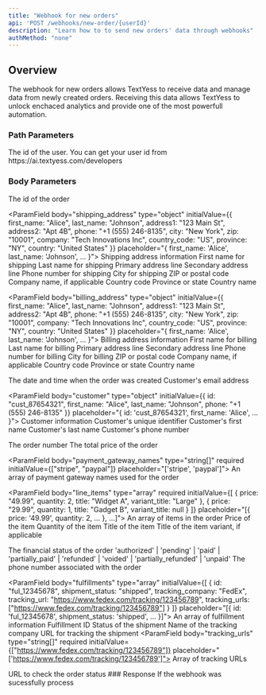 ```yaml
---
title: "Webhook for new orders"
api: 'POST /webhooks/new-order/{userId}'
description: "Learn how to to send new orders' data through webhooks"
authMethod: "none"
---
```


## Overview

The webhook for new orders allows TextYess to receive data and manage data from newly created orders. Receiving this data allows TextYess to unlock enchaced analytics and provide one of the most powerfull automation.

### Path Parameters

<ParamField path="userId" type="string" required initialValue="1234456">
  The id of the user. You can get your user id from https://ai.textyess.com/developers
</ParamField>

### Body Parameters

<ParamField body="id" type="string" required initialValue="ord_12345678" placeholder="ord_12345678">
  The id of the order
</ParamField>

<ParamField body="shipping_address" type="object" initialValue={{
  first_name: "Alice",
  last_name: "Johnson",
  address1: "123 Main St",
  address2: "Apt 4B",
  phone: "+1 (555) 246-8135",
  city: "New York",
  zip: "10001",
  company: "Tech Innovations Inc",
  country_code: "US",
  province: "NY",
  country: "United States"
}} placeholder="{ first_name: 'Alice', last_name: 'Johnson', ... }">
  Shipping address information
  <Expandable title="Show object properties">
    <ParamField body="first_name" type="string" required initialValue="Alice" placeholder="Alice">
      First name for shipping
    </ParamField>
    <ParamField body="last_name" type="string" required initialValue="Johnson" placeholder="Johnson">
      Last name for shipping
    </ParamField>
    <ParamField body="address1" type="string" required initialValue="123 Main St" placeholder="123 Main St">
      Primary address line
    </ParamField>
    <ParamField body="address2" type="string" initialValue="Apt 4B" placeholder="Apt 4B">
      Secondary address line
    </ParamField>
    <ParamField body="phone" type="string" required initialValue="+1 (555) 246-8135" placeholder="+1 (555) 246-8135">
      Phone number for shipping
    </ParamField>
    <ParamField body="city" type="string" required initialValue="New York" placeholder="New York">
      City for shipping
    </ParamField>
    <ParamField body="zip" type="string" required initialValue="10001" placeholder="10001">
      ZIP or postal code
    </ParamField>
    <ParamField body="company" type="string" initialValue="Tech Innovations Inc" placeholder="Tech Innovations Inc">
      Company name, if applicable
    </ParamField>
    <ParamField body="country_code" type="string" required initialValue="US" placeholder="US">
      Country code
    </ParamField>
    <ParamField body="province" type="string" initialValue="NY" placeholder="NY">
      Province or state
    </ParamField>
    <ParamField body="country" type="string" required initialValue="United States" placeholder="United States">
      Country name
    </ParamField>
  </Expandable>
</ParamField>

<ParamField body="billing_address" type="object" initialValue={{
  first_name: "Alice",
  last_name: "Johnson",
  address1: "123 Main St",
  address2: "Apt 4B",
  phone: "+1 (555) 246-8135",
  city: "New York",
  zip: "10001",
  company: "Tech Innovations Inc",
  country_code: "US",
  province: "NY",
  country: "United States"
}} placeholder="{ first_name: 'Alice', last_name: 'Johnson', ... }">
  Billing address information
  <Expandable title="Show object properties">
    <ParamField body="first_name" type="string" required initialValue="Alice" placeholder="Alice">
      First name for billing
    </ParamField>
    <ParamField body="last_name" type="string" required initialValue="Johnson" placeholder="Johnson">
      Last name for billing
    </ParamField>
    <ParamField body="address1" type="string" required initialValue="123 Main St" placeholder="123 Main St">
      Primary address line
    </ParamField>
    <ParamField body="address2" type="string" initialValue="Apt 4B" placeholder="Apt 4B">
      Secondary address line
    </ParamField>
    <ParamField body="phone" type="string" required initialValue="+1 (555) 246-8135" placeholder="+1 (555) 246-8135">
      Phone number for billing
    </ParamField>
    <ParamField body="city" type="string" required initialValue="New York" placeholder="New York">
      City for billing
    </ParamField>
    <ParamField body="zip" type="string" required initialValue="10001" placeholder="10001">
      ZIP or postal code
    </ParamField>
    <ParamField body="company" type="string" initialValue="Tech Innovations Inc" placeholder="Tech Innovations Inc">
      Company name, if applicable
    </ParamField>
    <ParamField body="country_code" type="string" required initialValue="US" placeholder="US">
      Country code
    </ParamField>
    <ParamField body="province" type="string" initialValue="NY" placeholder="NY">
      Province or state
    </ParamField>
    <ParamField body="country" type="string" required initialValue="United States" placeholder="United States">
      Country name
    </ParamField>
  </Expandable>
</ParamField>

<ParamField body="created_at" type="string" required initialValue="2023-04-15T14:30:00Z" placeholder="2023-04-15T14:30:00Z">
  The date and time when the order was created
</ParamField>

<ParamField body="email" type="string" initialValue="alice.johnson@example.com" placeholder="alice.johnson@example.com">
  Customer's email address
</ParamField>

<ParamField body="customer" type="object" initialValue={{
  id: "cust_87654321",
  first_name: "Alice",
  last_name: "Johnson",
  phone: "+1 (555) 246-8135"
}} placeholder="{ id: 'cust_87654321', first_name: 'Alice', ... }">
  Customer information
  <Expandable title="Show object properties">
    <ParamField body="id" type="string" required initialValue="cust_87654321" placeholder="cust_87654321">
      Customer's unique identifier
    </ParamField>
    <ParamField body="first_name" type="string" initialValue="Alice" placeholder="Alice">
      Customer's first name
    </ParamField>
    <ParamField body="last_name" type="string" initialValue="Johnson" placeholder="Johnson">
      Customer's last name
    </ParamField>
    <ParamField body="phone" type="string" initialValue="+1 (555) 246-8135" placeholder="+1 (555) 246-8135">
      Customer's phone number
    </ParamField>
  </Expandable>
</ParamField>

<ParamField body="order_number" type="number" initialValue={1001} placeholder="1001">
  The order number
</ParamField>

<ParamField body="total_price" type="string" required initialValue="129.99" placeholder="129.99">
  The total price of the order
</ParamField>

<ParamField body="payment_gateway_names" type="string[]" required initialValue={["stripe", "paypal"]} placeholder="['stripe', 'paypal']">
  An array of payment gateway names used for the order
</ParamField>

<ParamField body="line_items" type="array" required initialValue={[
  {
    price: "49.99",
    quantity: 2,
    title: "Widget A",
    variant_title: "Large"
  },
  {
    price: "29.99",
    quantity: 1,
    title: "Gadget B",
    variant_title: null
  }
]} placeholder="[{ price: '49.99', quantity: 2, ... }, ...]">
  An array of items in the order
  <Expandable title="Show array item properties">
    <ParamField body="price" type="string" required initialValue="49.99" placeholder="49.99">
      Price of the item
    </ParamField>
    <ParamField body="quantity" type="number" required initialValue={2} placeholder="2">
      Quantity of the item
    </ParamField>
    <ParamField body="title" type="string" required initialValue="Widget A" placeholder="Widget A">
      Title of the item
    </ParamField>
    <ParamField body="variant_title" type="string" initialValue="Large" placeholder="Large">
      Title of the item variant, if applicable
    </ParamField>
  </Expandable>
</ParamField>

<ParamField body="financial_status" type="string" required initialValue="paid" placeholder="paid">
  The financial status of the order
  <Expandable title="Possible values">
    'authorized' | 'pending' | 'paid' | 'partially_paid' | 'refunded' | 'voided' | 'partially_refunded' | 'unpaid'
  </Expandable>
</ParamField>

<ParamField body="phone" type="string" required initialValue="+1 (555) 246-8135" placeholder="+1 (555) 246-8135">
  The phone number associated with the order
</ParamField>

<ParamField body="fulfillments" type="array" initialValue={[
  {
    id: "ful_12345678",
    shipment_status: "shipped",
    tracking_company: "FedEx",
    tracking_url: "https://www.fedex.com/tracking/123456789",
    tracking_urls: ["https://www.fedex.com/tracking/123456789"]
  }
]} placeholder="[{ id: 'ful_12345678', shipment_status: 'shipped', ... }]">
  An array of fulfillment information
  <Expandable title="Show array item properties">
    <ParamField body="id" type="string" required initialValue="ful_12345678" placeholder="ful_12345678">
      Fulfillment ID
    </ParamField>
    <ParamField body="shipment_status" type="string" required initialValue="shipped" placeholder="shipped">
      Status of the shipment
    </ParamField>
    <ParamField body="tracking_company" type="string" required initialValue="FedEx" placeholder="FedEx">
      Name of the tracking company
    </ParamField>
    <ParamField body="tracking_url" type="string" required initialValue="https://www.fedex.com/tracking/123456789" placeholder="https://www.fedex.com/tracking/123456789">
      URL for tracking the shipment
    </ParamField>
    <ParamField body="tracking_urls" type="string[]" required initialValue={["https://www.fedex.com/tracking/123456789"]} placeholder="['https://www.fedex.com/tracking/123456789']">
      Array of tracking URLs
    </ParamField>
  </Expandable>
</ParamField>

<ParamField body="order_status_url" type="string" initialValue="https://example.com/orders/status/ord_12345678" placeholder="https://example.com/orders/status/ord_12345678">
  URL to check the order status
</ParamField>
### Response

<ResponseField name="success" type="boolean">
  If the webhook was sucessfully process
</ResponseField>

